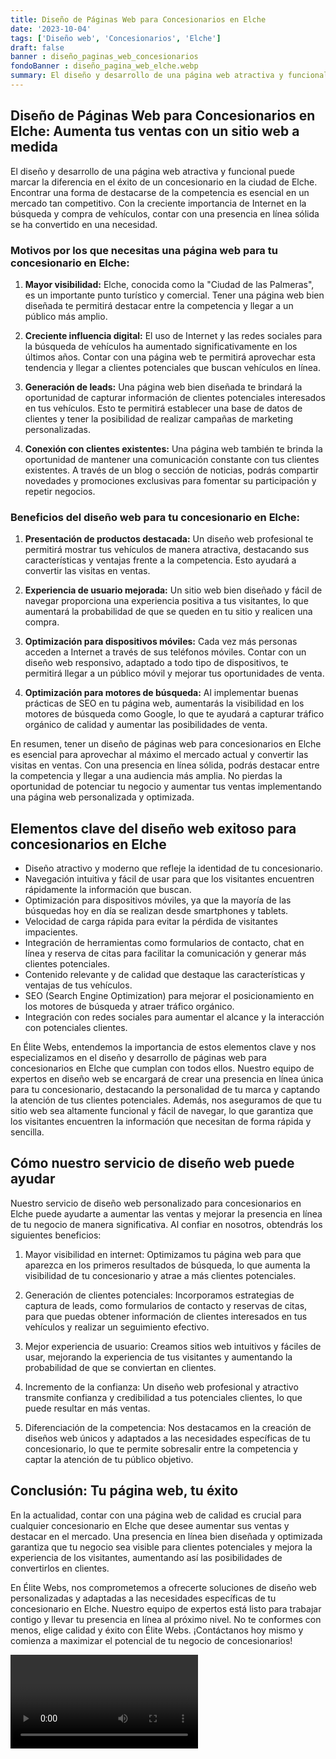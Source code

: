 ```yaml
---
title: Diseño de Páginas Web para Concesionarios en Elche
date: '2023-10-04'
tags: ['Diseño web', 'Concesionarios', 'Elche']
draft: false
banner : diseño_paginas_web_concesionarios
fondoBanner : diseño_pagina_web_elche.webp
summary: El diseño y desarrollo de una página web atractiva y funcional puede marcar la diferencia en el éxito de un concesionario en la ciudad de Elche. Encontrar una forma de destacarse de la competencia es esencial en un mercado tan competitivo. Con la creciente importancia de Internet en la búsqueda y compra de vehículos, contar con una presencia en línea sólida se ha convertido en una necesidad.
---
```


## Diseño de Páginas Web para Concesionarios en Elche: Aumenta tus ventas con un sitio web a medida

El diseño y desarrollo de una página web atractiva y funcional puede marcar la diferencia en el éxito de un concesionario en la ciudad de Elche. Encontrar una forma de destacarse de la competencia es esencial en un mercado tan competitivo. Con la creciente importancia de Internet en la búsqueda y compra de vehículos, contar con una presencia en línea sólida se ha convertido en una necesidad.

### Motivos por los que necesitas una página web para tu concesionario en Elche:

1. **Mayor visibilidad:** Elche, conocida como la "Ciudad de las Palmeras", es un importante punto turístico y comercial. Tener una página web bien diseñada te permitirá destacar entre la competencia y llegar a un público más amplio.

2. **Creciente influencia digital:** El uso de Internet y las redes sociales para la búsqueda de vehículos ha aumentado significativamente en los últimos años. Contar con una página web te permitirá aprovechar esta tendencia y llegar a clientes potenciales que buscan vehículos en línea.

3. **Generación de leads:** Una página web bien diseñada te brindará la oportunidad de capturar información de clientes potenciales interesados en tus vehículos. Esto te permitirá establecer una base de datos de clientes y tener la posibilidad de realizar campañas de marketing personalizadas.

4. **Conexión con clientes existentes:** Una página web también te brinda la oportunidad de mantener una comunicación constante con tus clientes existentes. A través de un blog o sección de noticias, podrás compartir novedades y promociones exclusivas para fomentar su participación y repetir negocios.

### Beneficios del diseño web para tu concesionario en Elche:

1. **Presentación de productos destacada:** Un diseño web profesional te permitirá mostrar tus vehículos de manera atractiva, destacando sus características y ventajas frente a la competencia. Esto ayudará a convertir las visitas en ventas.

2. **Experiencia de usuario mejorada:** Un sitio web bien diseñado y fácil de navegar proporciona una experiencia positiva a tus visitantes, lo que aumentará la probabilidad de que se queden en tu sitio y realicen una compra.

3. **Optimización para dispositivos móviles:** Cada vez más personas acceden a Internet a través de sus teléfonos móviles. Contar con un diseño web responsivo, adaptado a todo tipo de dispositivos, te permitirá llegar a un público móvil y mejorar tus oportunidades de venta.

4. **Optimización para motores de búsqueda:** Al implementar buenas prácticas de SEO en tu página web, aumentarás la visibilidad en los motores de búsqueda como Google, lo que te ayudará a capturar tráfico orgánico de calidad y aumentar las posibilidades de venta.

En resumen, tener un diseño de páginas web para concesionarios en Elche es esencial para aprovechar al máximo el mercado actual y convertir las visitas en ventas. Con una presencia en línea sólida, podrás destacar entre la competencia y llegar a una audiencia más amplia. No pierdas la oportunidad de potenciar tu negocio y aumentar tus ventas implementando una página web personalizada y optimizada.

<GifSeo />

<Cta />

## Elementos clave del diseño web exitoso para concesionarios en Elche

- Diseño atractivo y moderno que refleje la identidad de tu concesionario.
- Navegación intuitiva y fácil de usar para que los visitantes encuentren rápidamente la información que buscan.
- Optimización para dispositivos móviles, ya que la mayoría de las búsquedas hoy en día se realizan desde smartphones y tablets.
- Velocidad de carga rápida para evitar la pérdida de visitantes impacientes.
- Integración de herramientas como formularios de contacto, chat en línea y reserva de citas para facilitar la comunicación y generar más clientes potenciales.
- Contenido relevante y de calidad que destaque las características y ventajas de tus vehículos.
- SEO (Search Engine Optimization) para mejorar el posicionamiento en los motores de búsqueda y atraer tráfico orgánico.
- Integración con redes sociales para aumentar el alcance y la interacción con potenciales clientes.

En Élite Webs, entendemos la importancia de estos elementos clave y nos especializamos en el diseño y desarrollo de páginas web para concesionarios en Elche que cumplan con todos ellos. Nuestro equipo de expertos en diseño web se encargará de crear una presencia en línea única para tu concesionario, destacando la personalidad de tu marca y captando la atención de tus clientes potenciales. Además, nos aseguramos de que tu sitio web sea altamente funcional y fácil de navegar, lo que garantiza que los visitantes encuentren la información que necesitan de forma rápida y sencilla.

## Cómo nuestro servicio de diseño web puede ayudar

Nuestro servicio de diseño web personalizado para concesionarios en Elche puede ayudarte a aumentar las ventas y mejorar la presencia en línea de tu negocio de manera significativa. Al confiar en nosotros, obtendrás los siguientes beneficios:

1. Mayor visibilidad en internet: Optimizamos tu página web para que aparezca en los primeros resultados de búsqueda, lo que aumenta la visibilidad de tu concesionario y atrae a más clientes potenciales.

2. Generación de clientes potenciales: Incorporamos estrategias de captura de leads, como formularios de contacto y reservas de citas, para que puedas obtener información de clientes interesados en tus vehículos y realizar un seguimiento efectivo.

3. Mejor experiencia de usuario: Creamos sitios web intuitivos y fáciles de usar, mejorando la experiencia de tus visitantes y aumentando la probabilidad de que se conviertan en clientes.

4. Incremento de la confianza: Un diseño web profesional y atractivo transmite confianza y credibilidad a tus potenciales clientes, lo que puede resultar en más ventas.

5. Diferenciación de la competencia: Nos destacamos en la creación de diseños web únicos y adaptados a las necesidades específicas de tu concesionario, lo que te permite sobresalir entre la competencia y captar la atención de tu público objetivo.

## Conclusión: Tu página web, tu éxito

En la actualidad, contar con una página web de calidad es crucial para cualquier concesionario en Elche que desee aumentar sus ventas y destacar en el mercado. Una presencia en línea bien diseñada y optimizada garantiza que tu negocio sea visible para clientes potenciales y mejora la experiencia de los visitantes, aumentando así las posibilidades de convertirlos en clientes.

En Élite Webs, nos comprometemos a ofrecerte soluciones de diseño web personalizadas y adaptadas a las necesidades específicas de tu concesionario en Elche. Nuestro equipo de expertos está listo para trabajar contigo y llevar tu presencia en línea al próximo nivel. No te conformes con menos, elige calidad y éxito con Élite Webs. ¡Contáctanos hoy mismo y comienza a maximizar el potencial de tu negocio de concesionarios!

<Video />

<CtaBot job='Concesionarios' city='Elche'/>

<Gmaps query='Elche+españa+maps' />